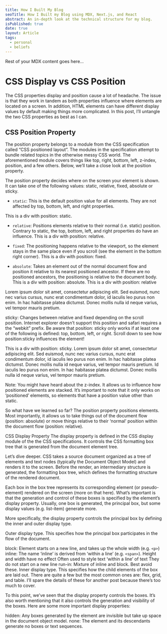 ```yaml
---
title: How I Built My Blog
seoTitle: How I Built my Blog using MDX, Next.js, and React
abstract: An in-depth look at the technical structure for my blog.
isPublished: true
date: true
layout: Article
tags:
  - personal
  - beliefs
---
```


Rest of your MDX content goes here...

# CSS Display vs CSS Position

The CSS properties display and position cause a lot of headache. The issue is that they work in tandem as both properties influence where elements are located on a screen. In addition, HTML elements can have different display values by default making things more complicated. In this post, I’ll untangle the two CSS properties as best as I can.

## CSS Position Property
The position property belongs to a module from the CSS specification called “CSS positioned layout“. 
The modules in the specification attempt to bundle related topics in the otherwise messy CSS world. 
The aforementioned module covers things like top, right, bottom, left, z-index, position, and a few others. 
Below, we’ll take a close look at the position property.

The position property decides where on the screen your element is shown. 
It can take one of the following values: static, relative, fixed, absolute or sticky.

- ``static``: This is the default position value for all elements.
They are not affected by top, bottom, left, and right properties.

<div className='static border my-4 rounded-sm p-2'>This is a div with position: static.</div>

- ``relative``: Positions elements relative to their normal (i.e. static) position.
Contrary to static, the top, bottom, left, and right properties do have an influence.
This is a div with position: relative.



- ``fixed``: The positioning happens relative to the viewport, so the element stays in the same place even if you scroll (see the element in the bottom right corner).
This is a div with position: fixed.

- ``absolute``: Takes an element out of the normal document flow and position it relative to its nearest positioned ancestor.
If there are no positioned ancestors, the positioning is relative to the document body.
This is a div with position: absolute.
This is a div with position: relative

Lorem ipsum dolor sit amet, consectetur adipiscing elit. Sed euismod, nunc nec varius cursus, nunc erat condimentum dolor, id iaculis leo purus non enim. In hac habitasse platea dictumst. Donec mollis nulla id neque varius, vel tempor mauris pretium.

sticky: Changes between relative and fixed depending on the scroll position.
Internet explorer doesn’t support this position and safari requires a the “webkit” prefix.
Be aware that position: sticky only works if at least one of the following is defined: top, bottom, left, or right.
Scroll down to see how position:sticky influences the element!

This is a div with position: sticky.
Lorem ipsum dolor sit amet, consectetur adipiscing elit. Sed euismod, nunc nec varius cursus, nunc erat condimentum dolor, id iaculis leo purus non enim. In hac habitasse platea dictumst. Donec mollis nulla id neque varius, vel tempor mauris pretium. Id iaculis leo purus non enim. In hac habitasse platea dictumst. Donec mollis nulla id neque varius, vel tempor mauris pretium.

Note: You might have heard about the z-index. It allows us to influence how positioned elements are stacked. It’s important to note that it only works on ‘positioned’ elements, so elements that have a position value other than static.

So what have we learned so far? The position property positions elements. Most importantly, it allows us to take things out of the document flow (position: absolute) or move things relative to their ‘normal’ position within the document flow (position: relative).

CSS Display Property
The display property is defined in the CSS display module of the the CSS specifications. It controls the CSS formatting box tree that is generated from the document element tree.

Let’s dive deeper. CSS takes a source document organized as a tree of elements and text nodes (typically the Document Object Model) and renders it to the screen. Before the render, an intermediary structure is generated, the formatting box tree, which defines the formatting structure of the rendered document.

Each box in the box tree represents its corresponding element (or pseudo-element) rendered on the screen (more on that here). What’s important is that the generation and control of these boxes is specified by the element’s display property. Usually, one box is generated, the principal box, but some display values (e.g. list-item) generate more.

More specifically, the display property controls the principal box by defining the inner and outer display type.

Outer display type. This specifies how the principal box participates in the flow of the document.

block: Element starts on a new line, and takes up the whole width (e.g. `<p>`)
inline: The name ‘inline’ is derived from ‘within a line’ (e.g. `<span>`).
Height and width have no effect
Often used to style text ‘within a line’ of text
They do not start on a new line
run-in: Mixture of inline and block. Best avoid these.
Inner display type. This specifies how the child elements of the box are laid out. There are quite a few but the most common ones are: flex, grid, and table. I’ll spare the details of these for another post because there’s too much to cover.

To this point, we’ve seen that the display property controls the boxes. It’s also worth mentioning that it also controls the generation and visibility of the boxes. Here are some more important display properties:

hidden: Any boxes generated by the element are invisible but take up space in the document object model.
none: The element and its descendants generate no boxes or text sequences.